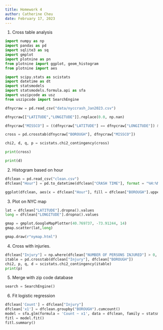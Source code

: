 ```yaml
---
title: Homework 4
author: Catherine Cheu
date: February 17, 2023
---
```


1. Cross table analysis

```python
import numpy as np
import pandas as pd
import sqlite3 as sq
import gmplot
import plotnine as pn
from plotnine import ggplot, geom_histogram
from plotnine import aes

import scipy.stats as scistats
import datetime as dt
import statsmodels
import statsmodels.formula.api as sfa
import uszipcode as usz
from uszipcode import SearchEngine

dfnycraw = pd.read_csv("data/nyccrash_Jan2023.csv")

dfnycraw[["LATITUDE","LONGITUDE"]].replace(0.0, np.nan)

dfnycraw["MISSCO"] = ((dfnycraw["LATITUDE"] == dfnycraw["LONGITUDE"]) & (dfnycraw["BOROUGH"] != 'NaN')).astype(int)

cross = pd.crosstab(dfnycraw["BOROUGH"], dfnycraw["MISSCO"])

chi2, d, q, p = scistats.chi2_contingency(cross)

print(cross)

print(d)
```

2. Histogram based on hour

```python
dfclean = pd.read_csv("clean.csv")
dfclean["Hour"] = pd.to_datetime(dfclean["CRASH TIME"], format = "%H:%M").dt.hour

ggplot(dfclean, aes(x = dfclean["Hour"], fill = dfclean["BOROUGH"].upper())) + geom_histogram(binwidth = 1)
```

3. Plot on NYC map

```python
lat = dfclean["LATITUDE"].dropna().values
long = dfclean["LONGITUDE"].dropna().values

gmap = gmplot.GoogleMapPlotter(40.769737, -73.91244, 14)
gmap.scatter(lat,long)

gmap.draw(r"nymap.html")
```

4. Cross with injuries.

```python
dfclean["Injury"] = np.where(dfclean["NUMBER OF PERSONS INJURED"] > 0, 1, 0)
itable = pd.crosstab(dfclean["Injury"], dfclean["BOROUGH"])
chi2, p, q, d = scistats.chi2_contingency(itable)
print(p)
```

5. Merge with zip code database

```python
search = SearchEngine()
```

6. Fit logistic regression

```python
dfclean['Count'] = dfclean["Injury"]
dfclean['x1'] = dfclean.groupby("BOROUGH").cumcount()
model = sfa.glm(formula = 'Count ~ x1', data = dfclean, family = statsmodels.genmod.families.Binomial())
fitl = model.fit()
fitl.summary()
```